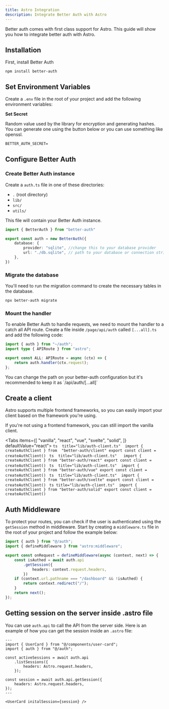 ```yaml
---
title: Astro Integration 
description: Integrate Better Auth with Astro
---
```


Better auth comes with first class support for Astro. This guide will show you how to integrate better auth with Astro.

## Installation

First, install Better Auth

```package-install
npm install better-auth
```

## Set Environment Variables

Create a `.env` file in the root of your project and add the following environment variables:

**Set Secret**

Random value used by the library for encryption and generating hashes. You can generate one using the button below or you can use something like openssl.
```txt title=".env"
BETTER_AUTH_SECRET=
```

<GenerateSecret/>


## Configure Better Auth


### Create Better Auth instance

Create a `auth.ts` file in one of these directories: 

- `.` (root directory)
- `lib/`
- `src/`
- `utils/`

This file will contain your Better Auth instance.

```ts title="auth.ts"
import { BetterAuth } from "better-auth"

export const auth = new BetterAuth({
    database: {
        provider: "sqlite", //change this to your database provider
        url: "./db.sqlite", // path to your database or connection string
    },
})
```

### Migrate the database

You'll need to run the migration command to create the necessary tables in the database.

```bash
npx better-auth migrate
```

### Mount the handler

To enable Better Auth to handle requests, we need to mount the handler to a catch all API route. Create a file inside `/page/api/auth` called `[...all].ts` and add the following code:

```ts title="page/api/auth/[...all].ts" 
import { auth } from "~/auth";
import type { APIRoute } from "astro";

export const ALL: APIRoute = async (ctx) => {
	return auth.handler(ctx.request);
};
```

<Callout>
    You can change the path on your better-auth configuration but it's recommended to keep it as `/api/auth/[...all]`
</Callout>

## Create a client

Astro supports multiple frontend frameworks, so you can easily import your client based on the framework you're using.

If you're not using a frontend framework, you can still import the vanilla client.


<Tabs items={[ "vanilla", "react", "vue", "svelte", "solid", 
 ]} defaultValue="react">
    <Tab value="vanilla">
            ```ts  title="lib/auth-client.ts" 
            import { createAuthClient } from  "better-auth/client"
            export const client = createAuthClient()
            ```
    </Tab>
    <Tab value="react" title="lib/auth-client.ts">
            ```ts  title="lib/auth-client.ts"  
            import { createAuthClient } from "better-auth/react"
            export const client = createAuthClient()
            ```
    </Tab>
    <Tab value="vue" title="lib/auth-client.ts">
            ```ts  title="lib/auth-client.ts" 
            import { createAuthClient } from "better-auth/vue"
            export const client = createAuthClient()
            ```
    </Tab>
    <Tab value="svelte" title="lib/auth-client.ts"> 
            ```ts  title="lib/auth-client.ts" 
            import { createAuthClient } from "better-auth/svelte"
            export const client = createAuthClient()
            ```
    </Tab>
    <Tab value="solid" title="lib/auth-client.ts">
            ```ts title="lib/auth-client.ts" 
            import { createAuthClient } from "better-auth/solid"
            export const client = createAuthClient()
            ```
    </Tab>
</Tabs>

## Auth Middleware 

To protect your routes, you can check if the user is authenticated using the `getSession` method in middleware. Start by creating a `middleware.ts` file in the root of your project and follow the example below:

```ts title="middleware.ts"
import { auth } from "@/auth";
import { defineMiddleware } from "astro:middleware";

export const onRequest = defineMiddleware(async (context, next) => {
	const isAuthed = await auth.api
		.getSession({
			headers: context.request.headers,
		})
	if (context.url.pathname === "/dashboard" && !isAuthed) {
		return context.redirect("/");
	}
	return next();
});
```

## Getting session on the server inside .astro file

You can use `auth.api` to call the API from the server side. Here is an example of how you can get the session inside an `.astro` file:

```astro
---
import { UserCard } from "@/components/user-card";
import { auth } from "@/auth";

const activeSessions = await auth.api
	.listSessions({
		headers: Astro.request.headers,
	});

const session = await auth.api.getSession({
	headers: Astro.request.headers,
});
---

<UserCard initalSession={session} />
```
